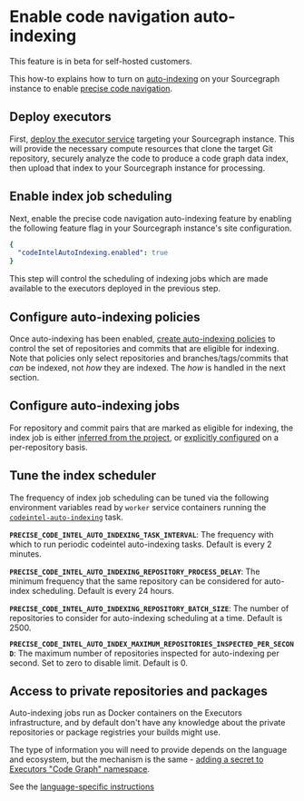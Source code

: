 # Enable code navigation auto-indexing

<Callout type="note">This feature is in beta for self-hosted customers.</Callout>

This how-to explains how to turn on [auto-indexing](/code_navigation/explanations/auto_indexing) on your Sourcegraph instance to enable [precise code navigation](/code_navigation/explanations/precise_code_navigation).

## Deploy executors

First, [deploy the executor service](/admin/executors/deploy_executors) targeting your Sourcegraph instance. This will provide the necessary compute resources that clone the target Git repository, securely analyze the code to produce a code graph data index, then upload that index to your Sourcegraph instance for processing.

## Enable index job scheduling

Next, enable the precise code navigation auto-indexing feature by enabling the following feature flag in your Sourcegraph instance's site configuration.

```yaml
{
  "codeIntelAutoIndexing.enabled": true
}
```

This step will control the scheduling of indexing jobs which are made available to the executors deployed in the previous step.

## Configure auto-indexing policies

Once auto-indexing has been enabled, [create auto-indexing policies](/code_navigation/how-to/configure_auto_indexing) to control the set of repositories and commits that are eligible for indexing. Note that policies only select repositories and branches/tags/commits that _can_ be indexed, not _how_ they are indexed. The _how_ is handled in the next section.

## Configure auto-indexing jobs

For repository and commit pairs that are marked as eligible for indexing, the index job is either [inferred from the project](/code_navigation/explanations/auto_indexing_inference), or [explicitly configured](/code_navigation/how-to/configure_auto_indexing#explicit-index-job-configuration) on a per-repository basis.

## Tune the index scheduler

The frequency of index job scheduling can be tuned via the following environment variables read by `worker` service containers running the [`codeintel-auto-indexing`](/admin/workers#codeintel-auto-indexing) task.

**`PRECISE_CODE_INTEL_AUTO_INDEXING_TASK_INTERVAL`**: The frequency with which to run periodic codeintel auto-indexing tasks. Default is every 2 minutes.

**`PRECISE_CODE_INTEL_AUTO_INDEXING_REPOSITORY_PROCESS_DELAY`**: The minimum frequency that the same repository can be considered for auto-index scheduling. Default is every 24 hours.

**`PRECISE_CODE_INTEL_AUTO_INDEXING_REPOSITORY_BATCH_SIZE`**: The number of repositories to consider for auto-indexing scheduling at a time. Default is 2500.

**`PRECISE_CODE_INTEL_AUTO_INDEX_MAXIMUM_REPOSITORIES_INSPECTED_PER_SECOND`**: The maximum number of repositories inspected for auto-indexing per second. Set to zero to disable limit. Default is 0.

## Access to private repositories and packages

Auto-indexing jobs run as Docker containers on the Executors
infrastructure, and by default don't have any knowledge about
the private repositories or package registries your builds might use.

The type of information you will need to provide depends on the language and
ecosystem, but the mechanism is the same - [adding a secret to Executors "Code Graph"
namespace](/admin/executors/executor_secrets).

See the [language-specific instructions](/code_navigation/how-to/configure_auto_indexing#private-repositories-and-packages-configuration)
